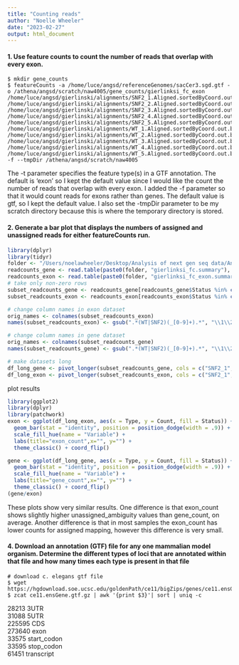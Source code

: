 ```yaml
---
title: "Counting reads"
author: "Noelle Wheeler"
date: "2023-02-27"
output: html_document
---
```


#### 1. Use feature counts to count the number of reads that overlap with every exon. 

```{}
$ mkdir gene_counts
$ featureCounts -a /home/luce/angsd/referenceGenomes/sacCer3.sgd.gtf -o /athena/angsd/scratch/naw4005/gene_counts/gierlinksi_fc_exon /home/luce/angsd/gierlinski/alignments/SNF2_1.Aligned.sortedByCoord.out.bam
/home/luce/angsd/gierlinski/alignments/SNF2_2.Aligned.sortedByCoord.out.bam
/home/luce/angsd/gierlinski/alignments/SNF2_3.Aligned.sortedByCoord.out.bam
/home/luce/angsd/gierlinski/alignments/SNF2_4.Aligned.sortedByCoord.out.bam
/home/luce/angsd/gierlinski/alignments/SNF2_5.Aligned.sortedByCoord.out.bam
/home/luce/angsd/gierlinski/alignments/WT_1.Aligned.sortedByCoord.out.bam
/home/luce/angsd/gierlinski/alignments/WT_2.Aligned.sortedByCoord.out.bam
/home/luce/angsd/gierlinski/alignments/WT_3.Aligned.sortedByCoord.out.bam
/home/luce/angsd/gierlinski/alignments/WT_4.Aligned.sortedByCoord.out.bam
/home/luce/angsd/gierlinski/alignments/WT_5.Aligned.sortedByCoord.out.bam
-f --tmpDir /athena/angsd/scratch/naw4005
```
The -t parameter specifies the feature type(s) in a GTF annotation. The default is 'exon' so I kept the default value since I would like the count the number of reads that overlap with every exon. I added the -f parameter so that it would count reads for exons rather than genes. The default value is gtf, so I kept the default value. I also set the -tmpDir parameter to be my scratch directory because this is where the temporary directory is stored. 

#### 2. Generate a bar plot that displays the numbers of assigned and unassigned reads for either featureCounts run. 
```r
library(dplyr)
library(tidyr)
folder <- "/Users/noelawheeler/Desktop/Analysis of next gen seq data/Analysis-Next-Gen-Sequencing/counting_reads/"
readcounts_gene <- read.table(paste0(folder, "gierlinksi_fc.summary"), header = TRUE)
readcounts_exon <- read.table(paste0(folder, "gierlinksi_fc_exon.summary"), header = TRUE)
# take only non-zero rows
subset_readcounts_gene <- readcounts_gene[readcounts_gene$Status %in% c("Assigned", "Unassigned_Ambiguity", "Unassigned_MultiMapping", "Unassigned_NoFeatures"), ]
subset_readcounts_exon <- readcounts_exon[readcounts_exon$Status %in% c("Assigned", "Unassigned_Ambiguity", "Unassigned_MultiMapping", "Unassigned_NoFeatures"), ]

# change column names in exon dataset
orig_names <- colnames(subset_readcounts_exon)
names(subset_readcounts_exon) <- gsub(".*(WT|SNF2)(_[0-9]+).*", "\\1\\2", orig_names)

# change column names in gene dataset
orig_names <- colnames(subset_readcounts_gene)
names(subset_readcounts_gene) <- gsub(".*(WT|SNF2)(_[0-9]+).*", "\\1\\2", orig_names)

# make datasets long
df_long_gene <- pivot_longer(subset_readcounts_gene, cols = c("SNF2_1", "SNF2_2","SNF2_3", "SNF2_4","SNF2_5","WT_1","WT_2", "WT_3","WT_4","WT_5"), names_to = "Type", values_to = "Count")
df_long_exon <- pivot_longer(subset_readcounts_exon, cols = c("SNF2_1", "SNF2_2","SNF2_3", "SNF2_4","SNF2_5","WT_1","WT_2", "WT_3","WT_4","WT_5"), names_to = "Type", values_to = "Count")
```
plot results
```r
library(ggplot2)
library(dplyr)
library(patchwork)
exon <- ggplot(df_long_exon, aes(x = Type, y = Count, fill = Status)) +
  geom_bar(stat = "identity", position = position_dodge(width = .9)) +
  scale_fill_hue(name = "Variable") +
  labs(title="exon_count",x="", y="") +
  theme_classic() + coord_flip()

gene <- ggplot(df_long_gene, aes(x = Type, y = Count, fill = Status)) +
  geom_bar(stat = "identity", position = position_dodge(width = .9)) +
  scale_fill_hue(name = "Variable") +
  labs(title="gene_count",x="", y="") +
  theme_classic() + coord_flip()
(gene/exon)
```

These plots show very similar results. One difference is that exon_count shows slightly higher unassigned_ambiguity values than gene_count, on average. Another difference is that in most samples the exon_count has lower counts for assigned mapping, however this difference is very small. 

#### 4. Download an annotation (GTF) file for any one mammalian model organism. Determine the different types of loci that are annotated within that file and how many times each type is present in that file
```{}
# download c. elegans gtf file
$ wget https://hgdownload.soe.ucsc.edu/goldenPath/ce11/bigZips/genes/ce11.ensGene.gtf.gz
$ zcat ce11.ensGene.gtf.gz | awk '{print $3}'| sort | uniq -c
```
 28213 3UTR\
  31088 5UTR\
 225595 CDS\
 273640 exon\
  33575 start_codon\
  33595 stop_codon\
  61451 transcript\

